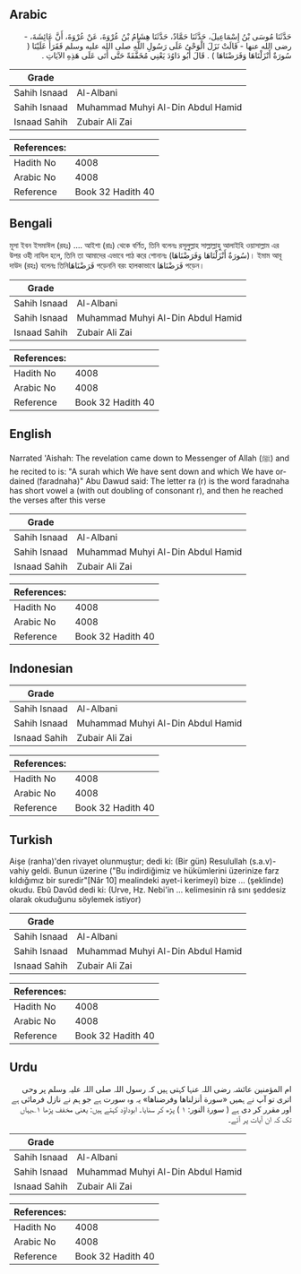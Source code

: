 ## Arabic


<div dir="rtl" lang="ar" style={{fontSize:'larger',backgroundColor:'#f8f9fa',padding:20}}>
حَدَّثَنَا مُوسَى بْنُ إِسْمَاعِيلَ، حَدَّثَنَا حَمَّادٌ، حَدَّثَنَا هِشَامُ بْنُ عُرْوَةَ، عَنْ عُرْوَةَ، أَنَّ عَائِشَةَ، - رضى الله عنها - قَالَتْ نَزَلَ الْوَحْىُ عَلَى رَسُولِ اللَّهِ صلى الله عليه وسلم فَقَرَأَ عَلَيْنَا ‏(‏ سُورَةٌ أَنْزَلْنَاهَا وَفَرَضْنَاهَا ‏)‏ ‏.‏ قَالَ أَبُو دَاوُدَ يَعْنِي مُخَفَّفَةً حَتَّى أَتَى عَلَى هَذِهِ الآيَاتِ ‏.‏
</div>
<div style={{backgroundColor:'#f8f9fa',padding:20, marginBottom: 10}}><table> <thead> <tr> <th>Grade</th> <th></th> </tr> </thead> <tbody> <tr><td>Sahih Isnaad</td><td>Al-Albani</td></tr><tr><td>Sahih Isnaad</td><td>Muhammad Muhyi Al-Din Abdul Hamid</td></tr><tr><td>Isnaad Sahih</td><td>Zubair Ali Zai</td></tr></tbody></table><table> <thead> <tr> <th>References:</th> <th></th> </tr> </thead> <tbody><tr><td>Hadith No</td><td>4008</td></tr><tr><td>Arabic No</td><td>4008</td></tr><tr><td>Reference</td><td>Book 32 Hadith 40</td></tr></tbody></table></div>

## Bengali


<div dir="ltr" lang="bn" style={{fontSize:'larger',backgroundColor:'#f8f9fa',padding:20}}>
মূসা ইবন ইসমাঈল (রহঃ) .... আইশা (রাঃ) থেকে বর্ণিত, তিনি বলেনঃ রসূলুল্লাহ সাল্লাল্লাহু আলাইহি ওয়াসাল্লাম এর উপর ওহী নাযিল হলে, তিনি তা আমাদের এভাবে পাঠ করে শোনানঃ (سُورَةٌ أَنْزَلْنَاهَا وَفَرَضْنَاهَا)। ইমাম আবূ দাউদ (রহঃ) বলেনঃ তিনিفَرَضْنَاهَا পড়েননি বরং হালকাভাবে فَرَضْنَاهَا পড়েন।
</div>
<div style={{backgroundColor:'#f8f9fa',padding:20, marginBottom: 10}}><table> <thead> <tr> <th>Grade</th> <th></th> </tr> </thead> <tbody> <tr><td>Sahih Isnaad</td><td>Al-Albani</td></tr><tr><td>Sahih Isnaad</td><td>Muhammad Muhyi Al-Din Abdul Hamid</td></tr><tr><td>Isnaad Sahih</td><td>Zubair Ali Zai</td></tr></tbody></table><table> <thead> <tr> <th>References:</th> <th></th> </tr> </thead> <tbody><tr><td>Hadith No</td><td>4008</td></tr><tr><td>Arabic No</td><td>4008</td></tr><tr><td>Reference</td><td>Book 32 Hadith 40</td></tr></tbody></table></div>

## English


<div dir="ltr" lang="en" style={{fontSize:'larger',backgroundColor:'#f8f9fa',padding:20}}>
Narrated 'Aishah: The revelation came down to Messenger of Allah (ﷺ) and he recited to is: "A surah which We have sent down and which We have ordained (faradnaha)" Abu Dawud said: The letter ra (r) is the word faradnaha has short vowel a (with out doubling of consonant r), and then he reached the verses after this verse
</div>
<div style={{backgroundColor:'#f8f9fa',padding:20, marginBottom: 10}}><table> <thead> <tr> <th>Grade</th> <th></th> </tr> </thead> <tbody> <tr><td>Sahih Isnaad</td><td>Al-Albani</td></tr><tr><td>Sahih Isnaad</td><td>Muhammad Muhyi Al-Din Abdul Hamid</td></tr><tr><td>Isnaad Sahih</td><td>Zubair Ali Zai</td></tr></tbody></table><table> <thead> <tr> <th>References:</th> <th></th> </tr> </thead> <tbody><tr><td>Hadith No</td><td>4008</td></tr><tr><td>Arabic No</td><td>4008</td></tr><tr><td>Reference</td><td>Book 32 Hadith 40</td></tr></tbody></table></div>

## Indonesian


<div dir="ltr" lang="id" style={{fontSize:'larger',backgroundColor:'#f8f9fa',padding:20}}>

</div>
<div style={{backgroundColor:'#f8f9fa',padding:20, marginBottom: 10}}><table> <thead> <tr> <th>Grade</th> <th></th> </tr> </thead> <tbody> <tr><td>Sahih Isnaad</td><td>Al-Albani</td></tr><tr><td>Sahih Isnaad</td><td>Muhammad Muhyi Al-Din Abdul Hamid</td></tr><tr><td>Isnaad Sahih</td><td>Zubair Ali Zai</td></tr></tbody></table><table> <thead> <tr> <th>References:</th> <th></th> </tr> </thead> <tbody><tr><td>Hadith No</td><td>4008</td></tr><tr><td>Arabic No</td><td>4008</td></tr><tr><td>Reference</td><td>Book 32 Hadith 40</td></tr></tbody></table></div>

## Turkish


<div dir="ltr" lang="tr" style={{fontSize:'larger',backgroundColor:'#f8f9fa',padding:20}}>
Aişe (ranha)'den rivayet olunmuştur; dedi ki: (Bir gün) Resulullah (s.a.v)-vahiy geldi. Bunun üzerine ("Bu indirdiğimiz ve hükümlerini üzerinize farz kıldığımız bir suredir"[Nâr 10] mealindeki ayet-i kerimeyi) bize ... (şeklinde) okudu. Ebû Davûd dedi ki: (Urve, Hz. Nebi'in ... kelimesinin râ sını şeddesiz olarak okuduğunu söylemek istiyor)
</div>
<div style={{backgroundColor:'#f8f9fa',padding:20, marginBottom: 10}}><table> <thead> <tr> <th>Grade</th> <th></th> </tr> </thead> <tbody> <tr><td>Sahih Isnaad</td><td>Al-Albani</td></tr><tr><td>Sahih Isnaad</td><td>Muhammad Muhyi Al-Din Abdul Hamid</td></tr><tr><td>Isnaad Sahih</td><td>Zubair Ali Zai</td></tr></tbody></table><table> <thead> <tr> <th>References:</th> <th></th> </tr> </thead> <tbody><tr><td>Hadith No</td><td>4008</td></tr><tr><td>Arabic No</td><td>4008</td></tr><tr><td>Reference</td><td>Book 32 Hadith 40</td></tr></tbody></table></div>

## Urdu


<div dir="rtl" lang="ur" style={{fontSize:'larger',backgroundColor:'#f8f9fa',padding:20}}>
ام المؤمنین عائشہ رضی اللہ عنہا کہتی ہیں کہ رسول اللہ صلی اللہ علیہ وسلم پر وحی اتری تو آپ نے ہمیں «سورة أنزلناها وفرضناها‏» یہ وہ سورت ہے جو ہم نے نازل فرمائی ہے اور مقرر کر دی ہے ( سورۃ النور: ۱ ) پڑھ کر سنایا۔ ابوداؤد کہتے ہیں: یعنی مخفف پڑھا ۱؎یہاں تک کہ ان آیات پر آئے۔
</div>
<div style={{backgroundColor:'#f8f9fa',padding:20, marginBottom: 10}}><table> <thead> <tr> <th>Grade</th> <th></th> </tr> </thead> <tbody> <tr><td>Sahih Isnaad</td><td>Al-Albani</td></tr><tr><td>Sahih Isnaad</td><td>Muhammad Muhyi Al-Din Abdul Hamid</td></tr><tr><td>Isnaad Sahih</td><td>Zubair Ali Zai</td></tr></tbody></table><table> <thead> <tr> <th>References:</th> <th></th> </tr> </thead> <tbody><tr><td>Hadith No</td><td>4008</td></tr><tr><td>Arabic No</td><td>4008</td></tr><tr><td>Reference</td><td>Book 32 Hadith 40</td></tr></tbody></table></div>